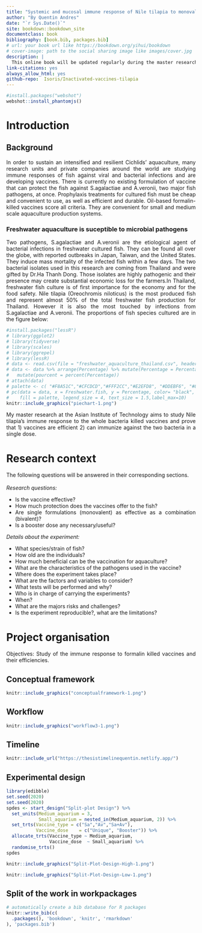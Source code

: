 ```yaml
--- 
title: "Systemic and mucosal immune response of Nile tilapia to monovalent and bivalent vaccines against Streptococcus agalactiae and Aeromonas veronii"
author: "By Quentin Andres"
date: "`r Sys.Date()`"
site: bookdown::bookdown_site
documentclass: book
bibliography: [book.bib, packages.bib]
# url: your book url like https://bookdown.org/yihui/bookdown
# cover-image: path to the social sharing image like images/cover.jpg
description: |
  This online book will be updated regularly during the master research at the Asian Institute of Technology. It aims to cover my progression in the study of Tilapia's immune response  to the whole bacteria killed vaccines.
link-citations: yes
always_allow_html: yes
github-repo:  Isoris/Inactivated-vaccines-tilapia 
---
```

```r
#install.packages("webshot")
webshot::install_phantomjs()
```
<!-- # Front matter -->

<!-- Link to the timeline: https://thesistimelinequentin.netlify.app/ -->

# Introduction

<style>
body {
text-align: justify}
</style>

## Background

In order to sustain an intensified and resilient Cichlids' aquaculture, many research units and private companies around the world are studying immune responses of fish against viral and bacterial infections and are developing vaccines. There is currently no existing formulation of vaccine that can protect the fish against S.agalactiae and A.veronii, two major fish pathogens, at once. Prophylaxis treatments for cultured fish must be cheap and convenient to use, as well as efficient and durable. Oil-based formalin-killed vaccines score all criteria. They are convenient for small and medium scale aquaculture production systems.


### Freshwater aquaculture is suceptible to microbial pathogens

Two pathogens, S.agalactiae and A.veronii are the etiological agent of bacterial infections in freshwater cultured fish. They can be found all over the globe, with reported outbreaks in Japan, Taiwan, and the United States. They induce mass mortality of the infected fish within a few days. The two bacterial isolates used in this research are coming from Thailand and were gifted by Dr.Ha Thanh Dong. Those isolates are highly pathogenic and their presence may create substantial economic loss for the farmers.In Thailand, freshwater fish culture is of first importance for the economy and for the food safety. Nile tilapia (Oreochromis niloticus) is the most produced fish and represent almost 50% of the total freshwater fish production for Thailand. However it is also the most touched by infections from S.agalactiae and A.veronii. The proportions of fish species cultured are in the figure below:

```r
#install.packages("lessR")
# library(ggplot2)
# library(tidyverse)
# library(scales)
# library(ggrepel)
# library(lessR)
# data <- read.csv(file = "freshwater_aquaculture_thailand.csv", header = T)
# data <- data %>% arrange(Percentage) %>% mutate(Percentage = Percentage/100) %>% 
#   mutate(pourcent = percent(Percentage))
# attach(data)
# palette <- c( "#F8A51C","#CFCDCD","#FFF2CC","#E2EFD8", "#DDEBF6", "#8EAADB","#7282AA","#5EBAC0")
# pc(data = data, x = Freshwater.fish, y = Percentage, color= "black", lwd = 1.5, values_color= "black", values_size = 1.2,
#    fill = palette, legend_size = 4, text_size = 1.5,label_max=10)
knitr::include_graphics("piechart-1.png")
```


My master research at the Asian Institute of Technology aims to study Nile tilapia's immune response to the whole bacteria killed vaccines and prove that 1) vaccines are efficient 2) can immunize against the two bacteria in a single dose.

# Research context

The following questions will be answered in their corresponding sections.<br/>
<br/>
*Research questions:*   

  - Is the vaccine effective? <br/>
  - How much protection does the vaccines offer to the fish? <br/>
  - Are single formulations (monovalent) as effective as a combination (bivalent)?<br/>
  - Is a booster dose any necessary/useful?<br/>

*Details about the experiment:*

 - What species/strain of fish?<br/>
 - How old are the individuals?<br/>
 - How much beneficial can be the vaccination for aquaculture?<br/>
 - What are the characteristics of the pathogens used in the vaccine?<br/>
 - Where does the experiment takes place?<br/>
 - What are the factors and variables to consider?<br/>
 - What tests will be performed and why?<br/>
 - Who is in charge of carrying the experiments?<br/>
 - When? <br/>
 - What are the majors risks and challenges?<br/>
 - Is the experiment reproducible?, what are the limitations? <br/>
 
# Project organisation

Objectives: Study of the immune response to formalin killed vaccines and their efficiencies. 

## Conceptual framework

```r
knitr::include_graphics("conceptualframework-1.png")
```

## Workflow 
```r
knitr::include_graphics("workflow3-1.png")
```

## Timeline

```r
knitr::include_url("https://thesistimelinequentin.netlify.app/")
```


## Experimental design

```r
library(edibble)
set.seed(2020) 
set.seed(2020) 
spdes <- start_design("Split-plot Design") %>% 
  set_units(Medium_aquarium = 3,
            Small_aquarium = nested_in(Medium_aquarium, 2)) %>% 
  set_trts(Vaccine_type = c("Sa","Av","Sa+Av"),
           Vaccine_dose    = c("Unique", "Booster")) %>% 
  allocate_trts(Vaccine_type ~ Medium_aquarium, 
                Vaccine_dose  ~ Small_aquarium) %>% 
  randomise_trts()
spdes
```

```r
knitr::include_graphics("Split-Plot-Design-High-1.png")
```


```r
knitr::include_graphics("Split-Plot-Design-Low-1.png")
```




## Split of the work in workpackages




```r
# automatically create a bib database for R packages
knitr::write_bib(c(
  .packages(), 'bookdown', 'knitr', 'rmarkdown'
), 'packages.bib')
```

<!-- ## About this book -->
<!-- This is a book written in **Markdown**. The methodology used and packages will be described in the following sub-sections:  -->

<!-- You can render the HTML version of this example book without changing anything: -->

<!-- 1. Find the **Build** pane in the RStudio IDE, and -->

<!-- 1. Click on **Build Book**, then select your output format, or select "All formats" if you'd like to use multiple formats from the same book source files. -->

<!-- Or build the book from the R console: -->